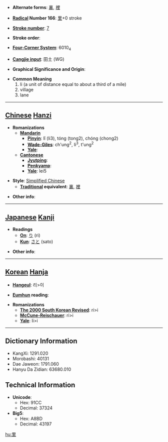 * '''Alternate forms''': [[裏]], [[裡]]

* '''[[Wiktionary:Chinese radical index| Radical]] Number 166''': [[Wiktionary:Chinese radical index 里|里]]+0 stroke

* '''[[Wiktionary:Chinese total strokes index|Stroke number]]''': [[Wiktionary:Chinese total strokes index 7|7]]

* '''Stroke order''': 

* '''[[Wiktionary:Chinese four corner index|Four-Corner System]]''': 6010<sub>4</sub>

* '''[[Wiktionary:Chinese Cangjie index|Cangjie input]]''': 田土 (WG)

* '''Graphical Significance and Origin''': 

* '''Common Meaning'''
*# li (a unit of distance equal to about a third of a mile)
*# village
*# lane


----

== [[Chinese]] [[Hanzi]] ==

* '''Romanizations'''
** '''[[Mandarin]]'''
*** '''[[Pinyin]]''': lǐ (li3), tóng (tong2), chóng (chong2)
*** '''[[Wade-Giles]]''': ch'ung<sup>2</sup>, li<sup>3</sup>, t'ung<sup>2</sup>
*** '''[[Yale]]''': 
** '''[[Cantonese]]'''
*** '''[[Jyutping]]''':
*** '''[[Penkyamp]]''': 
*** '''[[Yale]]''': lei5

* '''Style''': [[Simplified Chinese]] 
** '''[[Traditional Chinese|Traditional]] equivalent''': [[裏]], [[裡]]

* '''Other info''': 

----

== [[Japanese]] [[Kanji]] ==

* '''Readings'''
** '''[[On]]''': [[り]] (ri)
** '''[[Kun]]''': [[さと]] (sato)

* '''Other info''':  

----

== [[Korean]] [[Hanja]] ==

* '''[[Hangeul]]''': 리>이

* '''[[Eumhun]] reading''': 

* '''Romanizations'''
** '''[[The 2000 South Korean Revised Romanization|The 2000 South Korean Revised]]''': ri>i
** '''[[McCune-Reischauer]]''': ri>i
** '''[[Yale]]''': li>i

----

== Dictionary Information ==

* KangXi: 1291.020
* Morobashi: 40131
* Dae Jaweon: 1791.060
* Hanyu Da Zidian: 63680.010

== Technical Information ==

* '''Unicode''':
** Hex: 91CC
** Decimal: 37324
* '''Big5''':
** Hex: A8BD
** Decimal: 43197

[[hu:里]]